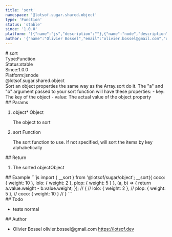 ```yaml
---
title: 'sort'
namespace: '@lotsof.sugar.shared.object'
type: 'Function'
status: 'stable'
since: '1.0.0'
platform: '[{"name":"js","description":""},{"name":"node","description":""}]'
author: '{"name":"Olivier Bossel","email":"olivier.bossel@gmail.com","url":"https://lotsof.dev"}'
---
```

<div class="docmap-mdx">
# sort
<div class="_metas">
<div class="_type"><span class="_type-label">Type:</span><span class="_type-value">Function</span></div>
<div class="_status"><span class="_status-label">Status:</span><span class="_status-value -stable">stable</span></div>
<div class="_since"><span class="_since-label">Since:</span><span class="_since-value">1.0.0</span></div>
<div class="_platform"><span class="_platform-label">Platform:</span><span class="_platform-value -js">js</span><span class="_platform-value -node">node</span></div>
</div>
<div class="_namespace">@lotsof.sugar.shared.object</div>
<div class="_description">
Sort an object properties the same way as the Array.sort do it.
The &quot;a&quot; and &quot;b&quot; argument passed to your sort function will have these properties:
- key: The key of the object
- value: The actual value of the object property
</div>
<div class="_params">
## Params
<ol class="_list">
<li class="_item">
<span class="_name">object<span class="_required">*</span></span><span class="_default"></span> <span class="_type">Object</span>
<p class="_description">The object to sort</p>
</li>
<li class="_item">
<span class="_name">sort</span><span class="_default"></span> <span class="_type">Function</span>
<p class="_description">The sort function to use&period; If not specified&comma; will sort the items by key alphabetically</p>
</li>
</ol>
</div>
<div class="_return">
## Return
<ol class="_list">
<li class="_item">
<span class="_description">The sorted object</span><span class="_default"></span><span class="_type">Object</span>
</li>
</ol>
</div>
<div class="_examples">
## Example
```js
import { __sort } from '@lotsof/sugar/object';
__sort({
   coco: { weight: 10 },
   lolo: { weight: 2 },
   plop: { weight: 5 }
}, (a, b) => {
  return a.value.weight - b.value.weight;
});
// {
//   lolo: { weight: 2 },
//   plop: { weight: 5 },
//   coco: { weight: 10 }
// }
```
</div>
<div class="_todo">
## Todo
<ul class="_list">
<li class="_item">
<span class="_description">tests</span>
<span class="_priority -normal">normal</span>
</li>
</ul>
</div>
<div class="_author">
## Author
<ul class="_list">
<li class="_item">
<span class="_name">Olivier Bossel</span>
<span class="_email">olivier.bossel@gmail.com</span>
<a href="https://lotsof.dev" target="_blank" class="_url">https://lotsof.dev</a>
</li>
</ul>
</div>
</div>